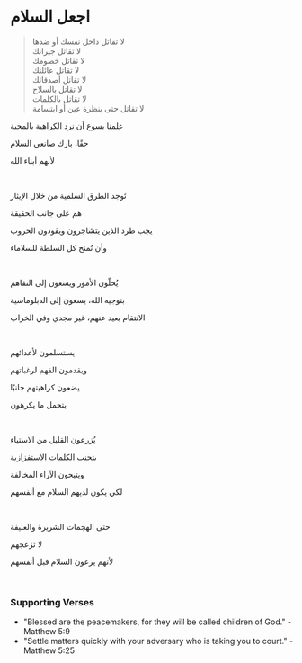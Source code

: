 # اجعل السلام

> لا تقاتل داخل نفسك أو ضدها  
> لا تقاتل جيرانك  
> لا تقاتل خصومك  
> لا تقاتل عائلتك  
> لا تقاتل أصدقائك  
> لا تقاتل بالسلاح  
> لا تقاتل بالكلمات  
> لا تقاتل حتى بنظرة عين أو ابتسامة  

علمنا يسوع أن نرد الكراهية بالمحبة  

حقًا، بارك صانعي السلام  

لأنهم أبناء الله  

<p></p>

<br />

تُوجد الطرق السلمية من خلال الإيثار  

هم على جانب الحقيقة  

يجب طرد الذين يتشاجرون ويقودون الحروب  

وأن تُمنح كل السلطة للسلاماء  

<br />

يُحلّون الأمور ويسعون إلى التفاهم  

بتوجيه الله، يسعون إلى الدبلوماسية  

الانتقام بعيد عنهم، غير مجدي وفي الخراب  

<p></p>

<br />

يستسلمون لأعدائهم  

ويقدمون الفهم لرغباتهم  

يضعون كراهيتهم جانبًا  

بتحمل ما يكرهون  

<br />

يُزرعون القليل من الاستياء  

بتجنب الكلمات الاستفزازية  

ويتيحون الآراء المخالفة  

لكي يكون لديهم السلام مع أنفسهم  

<br />

حتى الهجمات الشريرة والعنيفة  

لا تزعجهم  

لأنهم يرعون السلام قبل أنفسهم  

<p></p>

<br />

### Supporting Verses

- "Blessed are the peacemakers, for they will be called children of God." - Matthew 5:9  
- "Settle matters quickly with your adversary who is taking you to court." - Matthew 5:25  